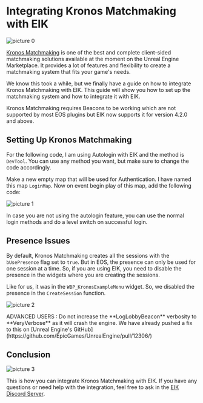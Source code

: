 
# Integrating Kronos Matchmaking with EIK


![picture 0](../../images/7e35a6ca2a099885487c976383b250c773b5bbe31bd5f01c6e300a70b1b0a1f0.png)  


[Kronos Matchmaking](https://www.unrealengine.com/marketplace/en-US/product/kronos-matchmaking) is one of the best and complete client-sided matchmaking solutions available at the moment on the Unreal Engine Marketplace. It provides a lot of features and flexibility to create a matchmaking system that fits your game's needs.

We know this took a while, but we finally have a guide on how to integrate Kronos Matchmaking with EIK. This guide will show you how to set up the matchmaking system and how to integrate it with EIK.

<Callout type="warning">
    Kronos Matchmaking requires Beacons to be working which are not supported by most EOS plugins but EIK now supports it for version 4.2.0 and above.
</Callout>

## Setting Up Kronos Matchmaking

For the following code, I am using Autologin with EIK and the method is `DevTool`. You can use any method you want, but make sure to change the code accordingly.

Make a new empty map that will be used for Authentication. I have named this map `LoginMap`. Now on event begin play of this map, add the following code:

![picture 1](../../images/34ccd52aedcbb5e731414b62c14b3d67d2d527bbe5445d883c2ede0d89aea25a.png)  

In case you are not using the autologin feature, you can use the normal login methods and do a level switch on successful login.

## Presence Issues

By default, Kronos Matchmaking creates all the sessions with the `bUsePresence` flag set to `true`. But in EOS, the presence can only be used for one session at a time. So, if you are using EIK, you need to disable the presence in the widgets where you are creating the sessions. 

Like for us, it was in the `WBP_KronosExampleMenu` widget. So, we disabled the presence in the `CreateSession` function.

![picture 2](../../images/f2c923ecb2a89ccf6b1bf8806e6514069b646daf3d870171d7afa57740800e8b.png)  

<Callout type="error">
	ADVANCED USERS : Do not increase the **LogLobbyBeacon** verbosity to **VeryVerbose** as it will crash the engine. We have already pushed a fix to this on [Unreal Engine's GitHub](https://github.com/EpicGames/UnrealEngine/pull/12306/)
</Callout>

## Conclusion

![picture 3](../../images/bc6cb470735ca7fb919f461b46fb94d920b9e43a0200e7d0b55adb5b4c209e9c.png)  


This is how you can integrate Kronos Matchmaking with EIK. If you have any questions or need help with the integration, feel free to ask in the [EIK Discord Server](https://discord.gg/betidestudio).